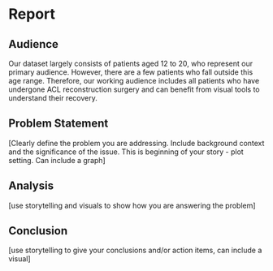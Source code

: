# Report {.unnumbered}

## Audience

Our dataset largely consists of patients aged 12 to 20, who represent our primary audience. However, there are a few patients who fall outside this age range. Therefore, our working audience includes all patients who have undergone ACL reconstruction surgery and can benefit from visual tools to understand their recovery. 

## Problem Statement

[Clearly define the problem you are addressing. Include background context and the significance of the issue. This is beginning of your story - plot setting. Can include a graph]

## Analysis

[use storytelling and visuals to show how you are answering the problem]

## Conclusion

[use storytelling to give your conclusions and/or action items, can include a visual]